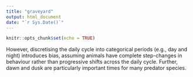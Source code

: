 ```yaml
---
title: "graveyard"
output: html_document
date: "`r Sys.Date()`"
---
```


```r
knitr::opts_chunk$set(echo = TRUE)
```



However, discretising the daily cycle into categorical periods (e.g., day and night) introduces bias, assuming animals have complete step-changes in behaviour rather than progressive shifts across the daily cycle. Further, dawn and dusk are particularly important times for many predator species. 